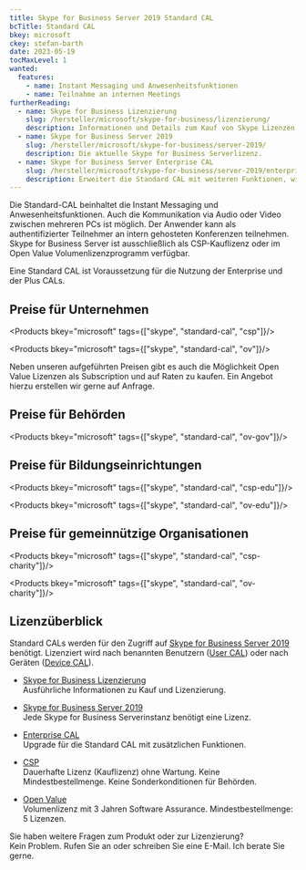 ```yaml
---
title: Skype for Business Server 2019 Standard CAL
bcTitle: Standard CAL
bkey: microsoft
ckey: stefan-barth
date: 2023-05-19
tocMaxLevel: 1
wanted:
  features:
    - name: Instant Messaging und Anwesenheitsfunktionen
    - name: Teilnahme an internen Meetings
furtherReading:
  - name: Skype for Business Lizenzierung
    slug: /hersteller/microsoft/skype-for-business/lizenzierung/
    description: Informationen und Details zum Kauf von Skype Lizenzen.
  - name: Skype for Business Server 2019
    slug: /hersteller/microsoft/skype-for-business/server-2019/
    description: Die aktuelle Skype for Business Serverlizenz.
  - name: Skype for Business Server Enterprise CAL
    slug: /hersteller/microsoft/skype-for-business/server-2019/enterprise-cal/
    description: Erweitert die Standard CAL mit weiteren Funktionen, wie Unfied Messaging oder DLP.
---
```




<Intro>

  Die Standard-CAL beinhaltet die Instant Messaging und Anwesenheitsfunktionen. Auch die Kommunikation via Audio oder Video zwischen mehreren PCs ist möglich. Der Anwender kann als authentifizierter Teilnehmer an intern gehosteten Konferenzen teilnehmen.
  Skype for Business Server ist ausschließlich als CSP-Kauflizenz oder im Open Value Volumenlizenzprogramm verfügbar.

  Eine Standard CAL ist Voraussetzung für die Nutzung der Enterprise und der Plus CALs.


</Intro>

<TOC />


## Preise für Unternehmen

<Products bkey="microsoft" tags={["skype", "standard-cal", "csp"]}/>

<Products bkey="microsoft" tags={["skype", "standard-cal", "ov"]}/>

<Info>

 Neben unseren aufgeführten Preisen gibt es auch die Möglichkeit Open Value Lizenzen als Subscription und auf Raten zu kaufen. Ein Angebot hierzu erstellen wir gerne auf Anfrage.

</Info>


## Preise für Behörden

<Products bkey="microsoft" tags={["skype", "standard-cal", "ov-gov"]}/>


## Preise für Bildungseinrichtungen

<Products bkey="microsoft" tags={["skype", "standard-cal", "csp-edu"]}/>

<Products bkey="microsoft" tags={["skype", "standard-cal", "ov-edu"]}/>


## Preise für gemeinnützige Organisationen

<Products bkey="microsoft" tags={["skype", "standard-cal", "csp-charity"]}/>

<Products bkey="microsoft" tags={["skype", "standard-cal", "ov-charity"]}/>


## Lizenzüberblick

Standard CALs werden für den Zugriff auf [Skype for Business Server 2019](/hersteller/microsoft/skype-for-business/server-2019/) benötigt. Lizenziert wird nach benannten Benutzern ([User CAL](/glossar/user-cal-microsoft/)) oder nach Geräten ([Device CAL](/glossar/device-cal-microsoft/)).


<ArrowList>

- [Skype for Business Lizenzierung](/hersteller/microsoft/skype-for-business/lizenzierung/)<br />
  Ausführliche Informationen zu Kauf und Lizenzierung.

- [Skype for Business Server 2019](/hersteller/microsoft/skype-for-business/server-2019/)<br />
  Jede Skype for Business Serverinstanz benötigt eine Lizenz.

- [Enterprise CAL](/hersteller/microsoft/skype-for-business/server-2019/enterprise-cal/)<br />
  Upgrade für die Standard CAL mit zusätzlichen Funktionen.

- [CSP](/hersteller/microsoft/csp/)<br />
  Dauerhafte Lizenz (Kauflizenz) ohne Wartung. Keine Mindestbestellmenge. Keine Sonderkonditionen für Behörden.

- [Open Value](/hersteller/microsoft/open-value/)<br />
  Volumenlizenz mit 3 Jahren Software Assurance. Mindestbestellmenge: 5 Lizenzen.

</ArrowList>


<GetInTouch theme="light">

Sie haben weitere Fragen zum Produkt oder zur Lizenzierung?<br />
Kein Problem. Rufen Sie an oder schreiben Sie eine E-Mail. Ich berate Sie gerne.

</GetInTouch>

